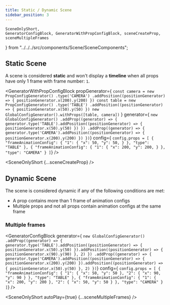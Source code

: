 ```yaml
---
title: Static / Dynamic Scene
sidebar_position: 3
---
```


    SceneOnlyShort,
    GeneratorConfigBlock, GeneratorWithPropConfigBlock, sceneCreateProp, sceneMultipleFrames
} from "../../../src/components/Scene/SceneComponents";


## Static Scene

A scene is considered **static** and won't display a **timeline** when all props have only 1 frame with frame number: `1`.

<GeneratorWithPropConfigBlock
propGenerator={
`const camera = new PropConfigGenerator()
    .type('CAMERA')
    .addPosition((positionGenerator) => {
          positionGenerator.x(200).y(200)
    })
const table = new PropConfigGenerator()
    .type('TABLE')
    .addPosition((positionGenerator) => {
          positionGenerator.x(50).y(50)
    })
new GlobalConfigGenerator().withProps([table, camera])`
}
    generator={
`new GlobalConfigGenerator()
    .addProp((generator) => {
        generator.type('TABLE').addPosition((positionGenerator) => {
            positionGenerator.x(50).y(50)
        })
    })
    .addProp((generator) => {
        generator.type('CAMERA').addPosition((positionGenerator) => {
            positionGenerator.x(200).y(200)
        })
    })`}
    config={
`config.props = [
    {
      "frameAnimationConfig": {
        "1": {
          "x": 50,
          "y": 50,
        }
      },
      "type": "TABLE"
    },
    {
      "frameAnimationConfig": {
        "1": {
          "x": 200,
          "y": 200,
        }
      },
      "type": "CAMERA"
    }
  ]`} />

<SceneOnlyShort {...sceneCreateProp} />

## Dynamic Scene

The scene is considered dynamic if any of the following conditions are met:

* A prop contains more than 1 frame of animation configs
* Multiple props and not all props contain animation configs at the same frame

### Multiple frames

<GeneratorConfigBlock
    generator={
        `new GlobalConfigGenerator()
    .addProp((generator) => {
            generator.type('TABLE').addPosition((positionGenerator) => {
                positionGenerator.x(50).y(50)
            }).addPosition((positionGenerator) => {
                positionGenerator.x(90).y(90)
            }, 2)
        })
    .addProp((generator) => {
        generator.type('CAMERA').addPosition((positionGenerator) => {
            positionGenerator.x(200).y(200)
        }).addPosition((positionGenerator) => {
            positionGenerator.x(50).y(50)
        }, 2)
    })`}
    config={
        `config.props = [
      {
        "frameAnimationConfig": {
          "1": {
            "x": 50,
            "y": 50
          },
          "2": {
            "x": 90,
            "y": 90
          }
        },
        "type": "TABLE"
      },
      {
        "frameAnimationConfig": {
          "1": {
            "x": 200,
            "y": 200
          },
          "2": {
            "x": 50,
            "y": 50
          }
        },
        "type": "CAMERA"
      }
    ]`} />

<SceneOnlyShort autoPlay={true} {...sceneMultipleFrames} />
